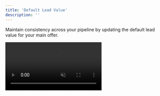```yaml
---
title: 'Default Lead Value'
description: ''
---
```


Maintain consistency across your pipeline by updating the default lead value for your main offer.

<video autoplay="true" muted="true" loop playsinline className="w-full aspect-video" src="/videos/guides_crm_def_value.mp4" />
To update the default lead value, go to the CRM tab and click on the gear icon. Select "Default Lead Value", change it to your preferred value, then click "Save".

All leads who **do not** have a manually set value will adopt this default value. If you **have** set a lead's value manually, changing the default value will not affect them

For example, if a lead's value was manually set to $100 and the default value is changed to $200, the lead's value will remain at $100.